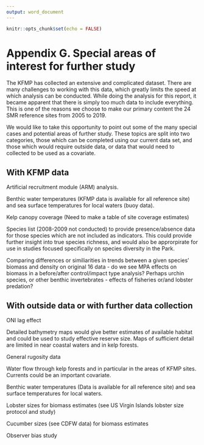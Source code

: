 ```yaml
---
output: word_document
---
```

```r
knitr::opts_chunk$set(echo = FALSE)
```
# Appendix G. Special areas of interest for further study

The KFMP has collected an extensive and complicated dataset. There are many challenges to working with this data, which greatly limits the speed at which analysis can be conducted. While doing the analysis for this report, it became apparent that there is simply too much data to include everything. This is one of the reasons we choose to make our primary content the 24 SMR reference sites from 2005 to 2019. 

We would like to take this opportunity to point out some of the many special cases and potential areas of further study. These topics are split into two categories, those which can be completed using our current data set, and those which would require outside data, or data that would need to collected to be used as a covariate.

## With KFMP data

Artificial recruitment module (ARM) analysis.

Benthic water temperatures (KFMP data is available for all reference site) and sea surface temperatures for local waters (buoy data).

Kelp canopy coverage (Need to make a table of site coverage estimates)

Species list (2008-2009 not conducted) to provide presence/absence data for those species which are not included as indicators. This could provide further insight into true species richness, and would also be approrpirate for use in studies focused specifically on species diversity in the Park. 

Comparing differences or similiarities in trends between a given species' biomass and density on original 16 data - do we see MPA effects on biomass in a before/after control/impact type analysis? Perhaps urchin species, or other benthic invertebrates - effects of fisheries or/and lobster predation?

## With outside data or with further data collection

ONI lag effect

Detailed bathymetry maps would give better estimates of available habitat and could be used to study effective reserve size. Maps of sufficient detail are limited in near coastal waters and in kelp forests.

General rugosity data

Water flow through kelp forests and in particular in the areas of KFMP sites. Currents could be an important covariate.

Benthic water temperatures (Data is available for all reference site) and sea surface temperatures for local waters.

Lobster sizes for biomass estimates (see US Virgin Islands lobster size protocol and study)

Cucumber sizes (see CDFW data) for biomass estimates

Observer bias study

